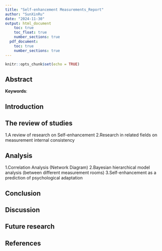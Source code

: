 ```yaml
---
title: "Self-enhancement Measurements_Report"
author: "SunXinRu"
date: "2024-11-30"
output: html_document
    toc: true
    toc_float: true
    number_sections: true
  pdf_document:
    toc: true
    number_sections: true
---
```


```r
knitr::opts_chunk$set(echo = TRUE)
```

## Abstract

**Keywords**: 

## Introduction

## The review of studies
1.A review of research on Self-enhancement
2.Research in related fields on measurement internal consistency

## Analysis
1.Correlation Analysis (Network Diagram)
2.Bayesian hierarchical model analysis (between different measurement rooms)
3.Self-enhancement as a prediction of psychological adaptation

## Conclusion

## Discussion

## Future research

## References


